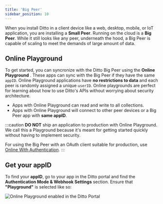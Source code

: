 ```yaml
---
title: 'Big Peer'
sidebar_position: 10
---
```



<div style={{display: 'flex'}}>
<Lottie path="/animations/intro/data.json" style={{maxWidth:'400px'}} />

  When you install Ditto in a client device like a web, desktop, mobile,
  or IoT application, you are installing a __Small Peer__. Running on the cloud is
  a __Big Peer__. While it still looks like any peer, underneath the hood, a Big
  Peer is capable of scaling to meet the demands of large amount of data. 
  
</div>

## Online Playground

To get started, you can syncronize with the Ditto Big Peer using
the **Online Playground** . These apps can sync with the Big Peer if
they have the same `appID`.  Online Playground applications have __no
restrictions to data__ and each peer is
randomly assigned a unique `userID`. Online playgrounds are perfect for learning
about how to use Ditto's APIs without worrying about security architecture.

* Apps with Online Playground can read and write to all collections.
* Apps with Online Playground will connect to other peer devices or a Big Peer app with __same appID__.


<SnippetGroup name="online-playground" />


:::caution
__DO NOT__ ship an application to production with Online Playground. We call
this a Playground because it's meant for getting started quickly without having to implement
security. 

For using the Big Peer with an OAuth client suitable for production, use 
[Online With Authentication](/security/online-with-authentication/overview).
:::

## Get your appID

To find your **appID**, go to your app in the Ditto portal and find the __Authentication Mode & Webhook Settings__ section. Ensure that __"Playground"__ is selected like so:

![Online Playground enabled in the Ditto Portal](./portal-playground-setting.png)

